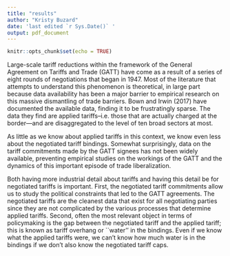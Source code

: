 ```yaml
---
title: "results"
author: "Kristy Buzard"
date: 'last edited `r Sys.Date()` '
output: pdf_document
---
```


```r
knitr::opts_chunk$set(echo = TRUE)
```

Large-scale tariff reductions within the framework of the General Agreement on Tariffs and Trade (GATT) have come as a result of a series of eight rounds of negotiations that began in 1947. Most of the literature that attempts to understand this phenomenon is theoretical, in large part because data availability has been a major barrier to empirical research on this massive dismantling of trade barriers.\footnote{See, for instance, the literature that seeks to explain the gradual nature of this liberalization, e.g. Devereaux (1997) and  Chisik (2003) who focus on exporters; Mussa (1986), Staiger (1995) or Mehlum (1998) on the import-competing story; or Zissimos (2007) on the role of the `withdrawal of equivalent concessions' rule.} Bown and Irwin (2017) have documented the available data, finding it to be frustratingly sparse. The data they find are applied tariffs--i.e. those that are actually charged at the border---and are disaggregated to the level of ten broad sectors at most. 

As little as we know about applied tariffs in this context, we know even less about the negotiated tariff bindings. Somewhat surprisingly, data on the tariff commitments made by the GATT signees has not been widely available, preventing empirical studies on the workings of the GATT and the dynamics of this important episode of trade liberalization.\footnote{One notable exception is Bagwell et al. (2020) who digitize the bilateral negotiation records for the Torquay Round. In order to use the bilateral data they have, one would have to digitize and combine all of a country's bilateral commitments.}

Both having more industrial detail about tariffs and having this detail be for negotiated tariffs is important. First, the negotiated tariff commitments allow us to study the political constraints that led to the GATT agreements. The negotiated tariffs are the cleanest data that exist for all negotiating parties since they are not complicated by the various processes that determine applied tariffs. Second, often the most relevant object in terms of policymaking is the gap between the negotiated tariff and the applied tariff; this is known as tariff overhang or ``water'' in the bindings.\footnote{See, for instance, Beshkar and Bond (2016), Bown and Crowley (2014), Busch and Pelc (2014), and Kuenzel (2020).} Even if we know what the applied tariffs were, we can’t know how much water is in the bindings if we don’t also know the negotiated tariff caps.